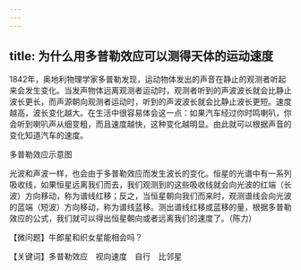 ```yaml
---
---
---
```

title: 为什么用多普勒效应可以测得天体的运动速度
---




1842年，奥地利物理学家多普勒发现，运动物体发出的声音在静止的观测者听起来会发生变化。当发声物体远离观测者运动时，观测者听到的声波波长就会比静止波长更长，而声源朝向观测者运动时，听到的声波波长就会比静止波长更短。速度越高，波长变化越大。在生活中很容易体会这一点：如果汽车经过你时鸣喇叭，你会听到喇叭声从细变粗，而且速度越快，这种变化越明显。由此就可以根据声音的变化知道汽车的速度。

多普勒效应示意图



光波和声波一样，也会由于多普勒效应而发生波长的变化。恒星的光谱中有一系列吸收线，如果恒星远离我们而去，我们观测到的这些吸收线就会向光波的红端（长波）方向移动，称为谱线红移；反之，当恒星朝向我们而来时，观测谱线会向光波的蓝端（短波）方向移动，称为谱线蓝移。测出谱线红移或蓝移的量，根据多普勒效应的公式，我们就可以得出恒星朝向或者远离我们的速度了。（陈力）





【微问题】牛郎星和织女星能相会吗？

【关键词】多普勒效应　视向速度　自行　比邻星